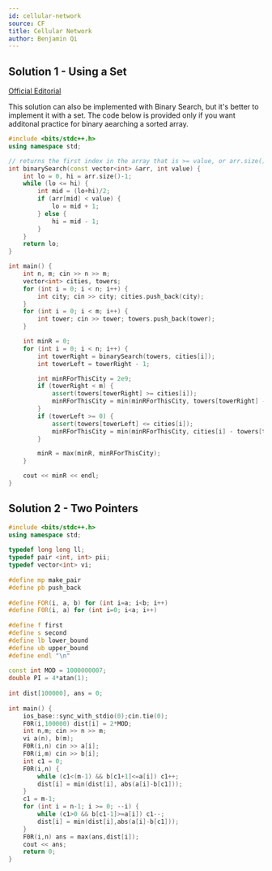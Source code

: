 ```yaml
---
id: cellular-network
source: CF
title: Cellular Network
author: Benjamin Qi
---
```


## Solution 1 - Using a Set

[Official Editorial](https://codeforces.com/blog/entry/46324?locale=en)

This solution can also be implemented with Binary Search, but it's better to implement it with a set. The code below is provided only if you want additonal practice for binary aearching a sorted array.

```cpp
#include <bits/stdc++.h>
using namespace std;

// returns the first index in the array that is >= value, or arr.size() if no such index exists
int binarySearch(const vector<int> &arr, int value) {
    int lo = 0, hi = arr.size()-1;
    while (lo <= hi) {
        int mid = (lo+hi)/2;
        if (arr[mid] < value) {
            lo = mid + 1;
        } else {
            hi = mid - 1;
        }
    }
    return lo;
}

int main() {
    int n, m; cin >> n >> m;
    vector<int> cities, towers;
    for (int i = 0; i < n; i++) {
        int city; cin >> city; cities.push_back(city);
    }
    for (int i = 0; i < m; i++) {
        int tower; cin >> tower; towers.push_back(tower);
    }

    int minR = 0;
    for (int i = 0; i < n; i++) {
        int towerRight = binarySearch(towers, cities[i]);
        int towerLeft = towerRight - 1;

        int minRForThisCity = 2e9;
        if (towerRight < m) {
            assert(towers[towerRight] >= cities[i]);
            minRForThisCity = min(minRForThisCity, towers[towerRight] - cities[i]);
        }
        if (towerLeft >= 0) {
            assert(towers[towerLeft] <= cities[i]);
            minRForThisCity = min(minRForThisCity, cities[i] - towers[towerLeft]);
        }

        minR = max(minR, minRForThisCity);
    }

    cout << minR << endl;
}
```

## Solution 2 - Two Pointers

```cpp
#include <bits/stdc++.h>
using namespace std;
 
typedef long long ll;
typedef pair <int, int> pii;
typedef vector<int> vi;
 
#define mp make_pair
#define pb push_back
 
#define FOR(i, a, b) for (int i=a; i<b; i++)
#define F0R(i, a) for (int i=0; i<a; i++)
 
#define f first
#define s second
#define lb lower_bound
#define ub upper_bound
#define endl "\n"
 
const int MOD = 1000000007;
double PI = 4*atan(1);
 
int dist[100000], ans = 0;
 
int main() {
	ios_base::sync_with_stdio(0);cin.tie(0);
	F0R(i,100000) dist[i] = 2*MOD;
	int n,m; cin >> n >> m;
	vi a(n), b(m);
	F0R(i,n) cin >> a[i];
	F0R(i,m) cin >> b[i];
	int c1 = 0;
	F0R(i,n) {
		while (c1<(m-1) && b[c1+1]<=a[i]) c1++;
		dist[i] = min(dist[i], abs(a[i]-b[c1]));
	}
	c1 = m-1;
	for (int i = n-1; i >= 0; --i) {
		while (c1>0 && b[c1-1]>=a[i]) c1--;
		dist[i] = min(dist[i],abs(a[i]-b[c1]));
	}
	F0R(i,n) ans = max(ans,dist[i]);
	cout << ans;
	return 0;
}
```
